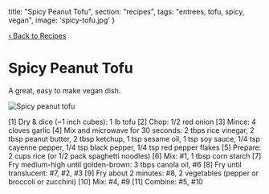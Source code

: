 
  title: "Spicy Peanut Tofu",
  section: "recipes",
  tags: "entrees, tofu, spicy, vegan",
  image: 'spicy-tofu.jpg'
}


[‹ Back to Recipes](/recipes)

# Spicy Peanut Tofu

A great, easy to make vegan dish. 

![Spicy peanut tofu](../../images/food/spicy-tofu.jpg)

<Recipe>
[1] Dry & dice (~1 inch cubes):
  1 lb tofu
[2] Chop: 1/2 red onion
[3] Mince: 4 cloves garlic
[4] Mix and microwave for 30 seconds:
  2 tbps rice vinegar,
  2 tbsp peanut butter,
  2 tbsp ketchup,
  1 tsp sesame oil,
  1 tsp soy sauce,
  1/4 tsp cayenne pepper,
  1/4 tsp black pepper,
  1/4 tsp red pepper flakes
[5] Prepare:
  2 cups rice (or 1/2 pack spaghetti noodles)
[6] Mix:
  #1, 1 tbsp corn starch
[7] Fry medium-high until golden-brown:
  3 tbps canola oil, #6
[8] Fry until translucent:
  #7, #2, #3
[9] Fry about 2 minutes:
  #8, 2 vegetables (pepper or broccoli or zucchini)
[10] Mix: #4, #9
[11] Combine: #5, #10
</Recipe>

